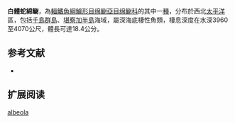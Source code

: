 {{Speciesbox
| name = 白體蛇綿鳚
| image = 
| status = NE
| status_system = IUCN3.1
| genus = Lycenchelys
| species = albeola
| authority = [[Andriashev|Andriashev]], 1958
| synonyms = *''Lycenchelys albeolus''<br /><small>Andriashev, 1958</small>
}}

'''白體蛇綿鳚'''，為[[輻鰭魚綱|輻鰭魚綱]][[鱸形目|鱸形目]][[绵鳚亞目|绵鳚亞目]][[绵鳚科|绵鳚科]]的其中一[[種|種]]，分布於西北[[太平洋|太平洋]]區，包括[[千島群島|千島群島]]、[[堪察加半島|堪察加半島]]海域，屬深海底棲性魚類，棲息深度在水深3960至4070公尺，體長可達18.4公分。

==参考文献==
*{{FishBase_species|genus=Lycenchelys|species=albeola|year=2011|month=12}}

== 扩展阅读 ==
{{refbegin}}
{{wikispecies-inline|Lycenchelys albeola|白體蛇綿鳚}}
{{refend}}
{{Taxonbar|from=Q1096453}}

[[Category:蛇綿鳚属|albeola]]


{{鱸形目小作品}}